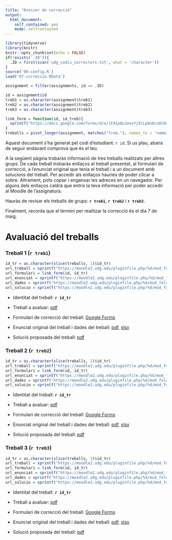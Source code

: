 ```yaml
---
title: "Dossier de correcció"
output:
  html_document:
    self_contained: yes
    mode: selfcontained
---
```


```r
library(tidyverse)
library(knitr)
knitr::opts_chunk$set(echo = FALSE)
if(!exists('.ID')){
  .ID = first(scan('udg_codis_correctors.txt', what = 'character'))
}
source('00-config.R')
load('07-correccio.RData')

assignment = filter(assignments, id == .ID)

id = assignment$id
treb1 = as.character(assignment$treb1)
treb2 = as.character(assignment$treb2)
treb3 = as.character(assignment$treb3)

link_form = function(id, id_treb){
  sprintf("https://docs.google.com/forms/d/e/1FAIpQLSenxYjXCLp8x6cu0lOuIiECg09f8WiA5o9FsJSPB5VDLe--Aw/viewform?usp=pp_url&entry.1073457589=%s&entry.1570597957=%s", id, id_treb)
}
treballs = pivot_longer(assignment, matches("treb."), names_to = 'name2', values_to = 'id_tr')
```


Aquest document s'ha generat pel codi d'estudiant: `r id`. Si us plau, abans de seguir endavant comprova que és el teu.

A la següent pàgina trobaràs informació de tres treballs realitzats per altres grups. De cada treball trobaràs enllaços al treball presentat, al formulari de correcció, a l'enunciat original que tenia el treball i a un document amb solucions del treball. Per accedir als enllaços hauries de poder clicar a sobre. Altrament, pots copiar i enganxar les adreces en un navegador. Per alguns dels enllaços caldrà que entris la teva informació per poder accedir al Moodle de l'assignatura.

Hauràs de revisar els treballs de grups: __`r treb1`__, __`r treb2`__ i __`r treb3`__. 

Finalment, recorda que el termini per realitzar la correcció és el dia 7 de maig.

\newpage

# Avaluació del treballs

### Treball 1 (`r treb1`)

```r
id_tr = as.character(slice(treballs, 1)$id_tr)
url_treball = sprintf("https://moodle2.udg.edu/pluginfile.php/%d/mod_folder/content/0/treball_%s.pdf", ID_COURSE, id_tr)
url_formulari = link_form(id, id_tr)
url_enunciat = sprintf("https://moodle2.udg.edu/pluginfile.php/%d/mod_folder/content/0/enunciat1_%s.pdf", ID_COURSE, id_tr)
url_dades = sprintf("https://moodle2.udg.edu/pluginfile.php/%d/mod_folder/content/0/penguins_%s.xlsx", ID_COURSE, id_tr)
url_solucio = sprintf("https://moodle2.udg.edu/pluginfile.php/%d/mod_folder/content/0/solucio1_%s.pdf", ID_COURSE, id_tr)
```

* Identitat del treball:
__`r id_tr`__

* Treball a avaluar: [pdf](`r url_treball`)


* Formulari de correcció del treball: [Google Forms](`r url_formulari`)


* Enunciat original del treball i dades del treball: [pdf](`r url_enunciat`), [xlsx](`r url_dades`)


* Solució proposada del treball: [pdf](`r url_solucio`)

### Treball 2 (`r treb2`)

```r
id_tr = as.character(slice(treballs, 2)$id_tr)
url_treball = sprintf("https://moodle2.udg.edu/pluginfile.php/%d/mod_folder/content/0/treball_%s.pdf", ID_COURSE, id_tr)
url_formulari = link_form(id, id_tr)
url_enunciat = sprintf("https://moodle2.udg.edu/pluginfile.php/%d/mod_folder/content/0/enunciat1_%s.pdf", ID_COURSE, id_tr)
url_dades = sprintf("https://moodle2.udg.edu/pluginfile.php/%d/mod_folder/content/0/penguins_%s.xlsx", ID_COURSE, id_tr)
url_solucio = sprintf("https://moodle2.udg.edu/pluginfile.php/%d/mod_folder/content/0/solucio1_%s.pdf", ID_COURSE, id_tr)
```

* Identitat del treball:
__`r id_tr`__

* Treball a avaluar: [pdf](`r url_treball`)


* Formulari de correcció del treball: [Google Forms](`r url_formulari`)


* Enunciat original del treball i dades del treball: [pdf](`r url_enunciat`), [xlsx](`r url_dades`)


* Solució proposada del treball: [pdf](`r url_solucio`)

### Treball 3 (`r treb3`)

```r
id_tr = as.character(slice(treballs, 3)$id_tr)
url_treball = sprintf("https://moodle2.udg.edu/pluginfile.php/%d/mod_folder/content/0/treball_%s.pdf", ID_COURSE, id_tr)
url_formulari = link_form(id, id_tr)
url_enunciat = sprintf("https://moodle2.udg.edu/pluginfile.php/%d/mod_folder/content/0/enunciat1_%s.pdf", ID_COURSE, id_tr)
url_dades = sprintf("https://moodle2.udg.edu/pluginfile.php/%d/mod_folder/content/0/penguins_%s.xlsx", ID_COURSE, id_tr)
url_solucio = sprintf("https://moodle2.udg.edu/pluginfile.php/%d/mod_folder/content/0/solucio1_%s.pdf", ID_COURSE, id_tr)
```

* Identitat del treball:
__`r id_tr`__

* Treball a avaluar: [pdf](`r url_treball`)


* Formulari de correcció del treball: [Google Forms](`r url_formulari`)


* Enunciat original del treball i dades del treball: [pdf](`r url_enunciat`), [xlsx](`r url_dades`)


* Solució proposada del treball: [pdf](`r url_solucio`)